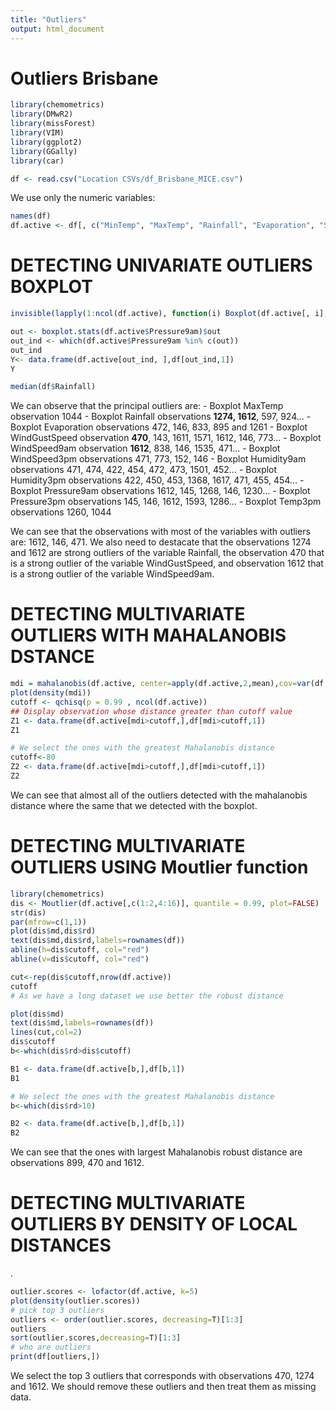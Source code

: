 ---
title: "Outliers"
output: html_document
---

# Outliers Brisbane
```{r}
library(chemometrics)
library(DMwR2)
library(missForest)
library(VIM)
library(ggplot2)
library(GGally)
library(car)

df <- read.csv("Location CSVs/df_Brisbane_MICE.csv")

```

We use only the numeric variables:

```{r}
names(df)
df.active <- df[, c("MinTemp", "MaxTemp", "Rainfall", "Evaporation", "Sunshine", "WindGustSpeed", "WindSpeed9am", "WindSpeed3pm", "Humidity9am", "Humidity3pm", "Pressure9am", "Pressure3pm", "Cloud9am", "Cloud3pm", "Temp9am", "Temp3pm")]
```

# DETECTING UNIVARIATE OUTLIERS BOXPLOT

```{r}

invisible(lapply(1:ncol(df.active), function(i) Boxplot(df.active[, i], ylab='', main=paste("Boxplot", names(df.active)[i], sep=" "), col='orange3', id=list(location='avoid'))))

out <- boxplot.stats(df.active$Pressure9am)$out
out_ind <- which(df.active$Pressure9am %in% c(out))
out_ind
Y<- data.frame(df.active[out_ind, ],df[out_ind,1])
Y

median(df$Rainfall)
```

We can observe that the principal outliers are:
- Boxplot MaxTemp observation 1044
- Boxplot Rainfall observations <b>1274, 1612</b>, 597, 924...
- Boxplot Evaporation observations 472, 146, 833, 895 and 1261
- Boxplot WindGustSpeed observation <b>470</b>, 143, 1611, 1571, 1612, 146, 773...
- Boxplot WindSpeed9am observation <b>1612</b>, 838, 146, 1535, 471...
- Boxplot WindSpeed3pm observations 471, 773, 152, 146
- Boxplot Humidity9am observations 471, 474, 422, 454, 472, 473, 1501, 452...
- Boxplot Humidity3pm observations 422, 450, 453, 1368, 1617, 471, 455, 454...
- Boxplot Pressure9am observations 1612, 145, 1268, 146, 1230...
- Boxplot Pressure3pm observations 145, 146, 1612, 1593, 1286...
- Boxplot Temp3pm observations 1260, 1044

We can see that the observations with most of the variables with outliers are: 1612, 146, 471. We also need to destacate that the observations 1274 and 1612 are strong outliers of the variable Rainfall, the observation 470 that is a strong outlier of the variable WindGustSpeed, and observation 1612 that is a strong outlier of the variable WindSpeed9am. 

# DETECTING MULTIVARIATE OUTLIERS WITH MAHALANOBIS DSTANCE

```{r}
mdi = mahalanobis(df.active, center=apply(df.active,2,mean),cov=var(df.active))
plot(density(mdi))
cutoff <- qchisq(p = 0.99 , ncol(df.active))
## Display observation whose distance greater than cutoff value
Z1 <- data.frame(df.active[mdi>cutoff,],df[mdi>cutoff,1])
Z1

# We select the ones with the greatest Mahalanobis distance
cutoff<-80
Z2 <- data.frame(df.active[mdi>cutoff,],df[mdi>cutoff,1])
Z2
```
We can see that almost all of the outliers detected with the mahalanobis distance where the same that we detected with the boxplot.

# DETECTING MULTIVARIATE OUTLIERS USING Moutlier function

```{r}
library(chemometrics)
dis <- Moutlier(df.active[,c(1:2,4:16)], quantile = 0.99, plot=FALSE)
str(dis)
par(mfrow=c(1,1))
plot(dis$md,dis$rd)
text(dis$md,dis$rd,labels=rownames(df))
abline(h=dis$cutoff, col="red")
abline(v=dis$cutoff, col="red")

cut<-rep(dis$cutoff,nrow(df.active))
cutoff
# As we have a long dataset we use better the robust distance

plot(dis$md)
text(dis$md,labels=rownames(df))
lines(cut,col=2)
dis$cutoff
b<-which(dis$rd>dis$cutoff)

B1 <- data.frame(df.active[b,],df[b,1])
B1

# We select the ones with the greatest Mahalanobis distance
b<-which(dis$rd>10)

B2 <- data.frame(df.active[b,],df[b,1])
B2
```
We can see that the ones with largest Mahalanobis robust distance are observations 899, 470 and 1612.

# DETECTING MULTIVARIATE OUTLIERS BY DENSITY OF LOCAL DISTANCES
.
```{r}
outlier.scores <- lofactor(df.active, k=5)
plot(density(outlier.scores))
# pick top 3 outliers
outliers <- order(outlier.scores, decreasing=T)[1:3]
outliers
sort(outlier.scores,decreasing=T)[1:3]
# who are outliers
print(df[outliers,])

```
We select the top 3 outliers that corresponds with observations 470, 1274 and 1612.
We should remove these outliers and then treat them as missing data.



